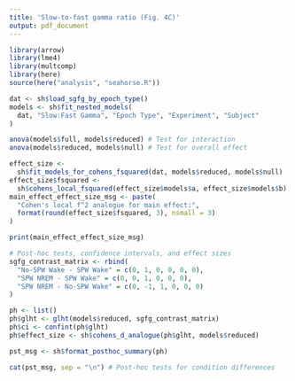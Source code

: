 ```yaml
---
title: 'Slow-to-fast gamma ratio (Fig. 4C)'
output: pdf_document
---
```

\pagenumbering{gobble}
```r
library(arrow)
library(lme4)
library(multcomp)
library(here)
source(here("analysis", "seahorse.R"))

dat <- sh$load_sgfg_by_epoch_type()
models <- sh$fit_nested_models(
  dat, "Slow:Fast Gamma", "Epoch Type", "Experiment", "Subject"
)
```
```r
anova(models$full, models$reduced) # Test for interaction
anova(models$reduced, models$null) # Test for overall effect
```
```r
effect_size <-
  sh$fit_models_for_cohens_fsquared(dat, models$reduced, models$null)
effect_size$fsquared <-
  sh$cohens_local_fsquared(effect_size$models$a, effect_size$models$b)
main_effect_effect_size_msg <- paste(
  "Cohen's local f^2 analogue for main effect:",
  format(round(effect_size$fsquared, 3), nsmall = 3)
)
```
```r
print(main_effect_effect_size_msg)
```
```r
# Post-hoc tests, confidence intervals, and effect sizes
sgfg_contrast_matrix <- rbind(
  "No-SPW Wake - SPW Wake" = c(0, 1, 0, 0, 0, 0),
  "SPW NREM - SPW Wake" = c(0, 0, 1, 0, 0, 0),
  "SPW NREM - No-SPW Wake" = c(0, -1, 1, 0, 0, 0)
)

ph <- list()
ph$glht <- glht(models$reduced, sgfg_contrast_matrix)
ph$ci <- confint(ph$glht)
ph$effect_size <- sh$cohens_d_analogue(ph$glht, models$reduced)

pst_msg <- sh$format_posthoc_summary(ph)
```
```r
cat(pst_msg, sep = "\n") # Post-hoc tests for condition differences
```
